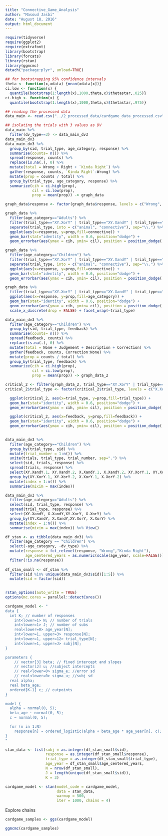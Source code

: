 ```yaml
---
title: "Connective_Game_Analysis"
author: "Masoud Jasbi"
date: "August 18, 2016"
output: html_document
---
```


```r
require(tidyverse)
require(ggplot2)
require(extrafont)
library(bootstrap)
library(forcats)
library(rstan)
library(ggmcmc)
detach("package:plyr", unload=TRUE)
```

```r
## for bootstrapping 95% confidence intervals
theta <- function(x,xdata) {mean(xdata[x])}
ci.low <- function(x) {
  quantile(bootstrap(1:length(x),1000,theta,x)$thetastar,.025)}
ci.high <- function(x) {
  quantile(bootstrap(1:length(x),1000,theta,x)$thetastar,.975)}
```

```r
## reading the processed data
data_main <- read.csv("../2_processed_data/cardgame_data_processed.csv")

## isolating the trials with 3 values as DV
data_main %>%
  filter(dv_type==3) -> data_main_dv3 
data_main_dv3
data_main_dv3 %>% 
  group_by(sid, trial_type, age_category, response) %>%
  summarise(counts= n()) %>%
  spread(response, counts) %>%
  replace(is.na(.), 0) %>%
  mutate(total = Wrong + Right + `Kinda Right`) %>%
  gather(response, counts, `Kinda Right`:Wrong) %>%
  mutate(prop = counts / total) %>%
  group_by(trial_type, age_category, response) %>%
  summarize(cih = ci.high(prop),
            cil = ci.low(prop),
            prop = mean(prop)) -> graph_data

graph_data$response <- factor(graph_data$response, levels = c("Wrong", "Kinda Right", "Right"))
```

```r
graph_data %>%
  filter(age_category=="Adults") %>%
  filter(trial_type=="XY.XorY" | trial_type=="XY.XandY" | trial_type=="X.XorY" | trial_type=="X.XandY") %>%
  separate(trial_type, into = c("animal", "connective"), sep="\\.") %>%
  ggplot(aes(x=response, y=prop,fill=connective)) + 
  geom_bar(stat="identity", width = 0.6, position="dodge") + 
  geom_errorbar(aes(ymax = cih, ymin= cil), position = position_dodge(.6), width=0.2) + facet_grid(animal~connective)
```

```r
graph_data %>%
  filter(age_category=="Children") %>%
  filter(trial_type=="XY.XorY" | trial_type=="XY.XandY" | trial_type=="X.XorY" | trial_type=="X.XandY") %>%
  separate(trial_type, into = c("animal", "connective"), sep="\\.") %>%
  ggplot(aes(x=response, y=prop,fill=connective)) + 
  geom_bar(stat="identity", width = 0.6, position="dodge") + 
  geom_errorbar(aes(ymax = cih, ymin= cil), position = position_dodge(.6), width=0.2) + facet_grid(animal~connective)
```

```r
graph_data %>%
  filter(trial_type=="XY.XorY" | trial_type=="XY.XandY" | trial_type=="X.XorY" | trial_type=="X.XandY") %>%
  ggplot(aes(x=response, y=prop,fill=age_category)) + 
  geom_bar(stat="identity", width = 0.6, position="dodge") + 
  geom_errorbar(aes(ymax = cih, ymin= cil), position = position_dodge(.6), width=0.2) +
  scale_x_discrete(drop = FALSE) + facet_wrap(~trial_type)
```

```r

data_main_dv3 %>%
  filter(age_category=="Children") %>%
  group_by(sid, trial_type, feedback) %>%
  summarise(counts= n()) %>%
  spread(feedback, counts) %>%
  replace(is.na(.), 0) %>%
  mutate(total = None + Judgement + Description + Correction) %>%
  gather(feedback, counts, Correction:None) %>%
  mutate(prop = counts / total) %>%
  group_by(trial_type, feedback) %>%
  summarize(cih = ci.high(prop),
            cil = ci.low(prop),
            prop = mean(prop)) -> graph_data_2

critical_2 <- filter(graph_data_2, trial_type=="XY.XorY" | trial_type=="XY.XandY" | trial_type=="X.XorY" | trial_type=="X.XandY")
critical_2$trial_type <- factor(critical_2$trial_type, levels = c("X.XorY", "XY.XorY", "X.XandY", "XY.XandY"))

  ggplot(critical_2, aes(x=trial_type, y=prop,fill=trial_type)) + 
  geom_bar(stat="identity", width = 0.6, position="dodge") + 
  geom_errorbar(aes(ymax = cih, ymin= cil), position = position_dodge(.6), width=0.2) + facet_wrap(~feedback)

  ggplot(critical_2, aes(x=feedback, y=prop,fill=feedback)) + 
  geom_bar(stat="identity", width = 0.6, position="dodge") + 
  geom_errorbar(aes(ymax = cih, ymin= cil), position = position_dodge(.6), width=0.2) + facet_wrap(~trial_type)
  
```

```r
data_main_dv3 %>%
  filter(age_category=="Children") %>%
  group_by(trial_type, sid) %>%
  mutate(trial_number = 1:n()) %>%
  unite(trials, trial_type, trial_number, sep=".") %>%
  select(sid, trials, response) %>%
  spread(trials, response) %>%
  select(XY.XandY.1, XY.XandY.2, X.XandY.1, X.XandY.2, XY.XorY.1, XY.XorY.2, X.XorY.1, X.XorY.2) %>%
  group_by(XY.XorY.1, XY.XorY.2, X.XorY.1, X.XorY.2) %>% 
  mutate(index = 1:n()) %>%
  summarise(mixim = max(index))

data_main_dv3 %>%
  filter(age_category=="Adults") %>%
  select(sid, trial_type, response) %>%
  spread(trial_type, response) %>%
  select(XY.XandY, X.XandY,XY.XorY, X.XorY) %>%
  group_by(XY.XandY, X.XandY,XY.XorY, X.XorY) %>% 
  mutate(index = 1:n()) %>%
  summarise(mixim = max(index)) %>% View()
```


```r
df_stan <- as_tibble(data_main_dv3) %>%
  filter(age_category == "Children") %>%
  select(-age_category, -dv_type) %>%
  mutate(response = fct_relevel(response, "Wrong","Kinda Right"), 
         age_centered_years = as.numeric(scale(age_year, scale=FALSE))) %>%
  filter(!is.na(response)) 
  
df_stan_small <- df_stan %>%
  filter(sid %in% unique(data_main_dv3$sid)[1:5]) %>%
  mutate(sid = factor(sid))
  
```

```r
rstan_options(auto_write = TRUE)
options(mc.cores = parallel::detectCores())

cardgame_model <- "
data {
  int K; // number of responses
	int<lower=1> N; // number of trials
	int<lower=1> J; // number of subs
	real<lower=0> age_year[N];
	int<lower=1, upper=3> response[N];
	int<lower=1, upper=12> trial_type[N];
	int<lower=1, upper=J> subj[N];
}

parameters {
	// vector[3] beta; // fixed intercept and slopes
	// vector[J] u; //subject intercepts
	// real<lower=0> sigma_e; //error sd
	// real<lower=0> sigma_u; //subj sd
  real alpha;
  real beta_age;
  ordered[K-1] c; // cutpoints
}

model {
  alpha ~ normal(0, 5);
  beta_age ~ normal(0, 5);
  c ~ normal(0, 5);

  for (n in 1:N)
    response[n] ~ ordered_logistic(alpha + beta_age * age_year[n], c);
}
"

stan_data <- list(subj = as.integer(df_stan_small$sid),
                  response = as.integer(df_stan_small$response),
                  trial_type = as.integer(df_stan_small$trial_type),
                  age_year = df_stan_small$age_centered_years,
                  N = nrow(df_stan_small),
                  J = length(unique(df_stan_small$sid)),
                  K = 3)

cardgame_model <- stan(model_code = cardgame_model,
                       data = stan_data, 
                       warmup = 500,
                       iter = 1000, chains = 4)
```

Explore chains

```r
cardgame_samples <- ggs(cardgame_model)

ggmcmc(cardgame_samples)
```